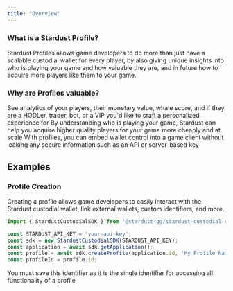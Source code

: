 ```yaml
---
title: "Overview"
---
```

### What is a Stardust Profile?
Stardust Profiles allows game developers to do more than just have a scalable custodial wallet for every player, by also giving unique insights into who is playing your game and how valuable they are, and in future how to acquire more players like them to your game. 

### Why are Profiles valuable?

<Card title="Understand who is playing your game" icon="address-card" iconType="duotone">
See analytics of your players, their monetary value, whale score, and if they are a HODLer, trader, bot, or a VIP you'd like to craft a personalized experience for
</Card>
<Card title="Leverage this data to grow your game with Stardust UA" icon="display-chart-up-circle-dollar" iconType="duotone">
By understanding who is playing your game, Stardust can help you acquire higher quality players for your game more cheaply and at scale
</Card>
<Card title="Build player wallet controls securely into your game client" icon="key" iconType="duotone">
With profiles, you can embed wallet control into a game client without leaking any secure information such as an API or server-based key
</Card>

## Examples


### Profile Creation

Creating a profile allows game developers to easily interact with the Stardust custodial wallet, link external wallets, custom identifiers, and more. 

```TypeScript profile.ts
import { StardustCustodialSDK } from '@stardust-gg/stardust-custodial-sdk';

const STARDUST_API_KEY = 'your-api-key';
const sdk = new StardustCustodialSDK(STARDUST_API_KEY);
const application = await sdk.getApplication();
const profile = await sdk.createProfile(application.id, 'My Profile Name'); 
const profileId = profile.id;
```
<Warning>You must save this identifier as it is the single identifier for accessing all functionality of a profile</Warning>
